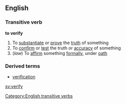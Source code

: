 ==English==
===Transitive verb===
'''to verify'''
#To [[substantiate]] or [[prove]] the [[truth]] of something
#To [[confirm]] or [[test]] the truth or [[accuracy]] of something
#(''law'') To [[affirm]] something [[formally]], under [[oath]]

===Derived terms===
*[[verification]]
[[Category:English transitive verbs]]

[[sv:verify]]